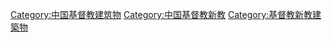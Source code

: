 [[Category:中国基督教建筑物|Category:中国基督教建筑物]]
[[Category:中国基督教新教|Category:中国基督教新教]]
[[Category:基督教新教建築物|Category:基督教新教建築物]]